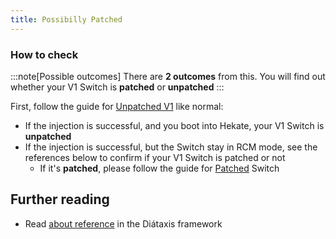 ```yaml
---
title: Possibilly Patched
---
```


### How to check
:::note[Possible outcomes]
There are **2 outcomes** from this. You will find out whether your V1 Switch is **patched** or **unpatched**
:::

First, follow the guide for [Unpatched V1](/homebrewing/unpatched_v1/) like normal:

- If the injection is successful, and you boot into Hekate, your V1 Switch is **unpatched**
- If the injection is successful, but the Switch stay in RCM mode, see the references below to confirm if your V1 Switch is patched or not
    - If it's **patched**, please follow the guide for [Patched](/homebrewing/patched) Switch

## Further reading

- Read [about reference](https://diataxis.fr/reference/) in the Diátaxis framework

